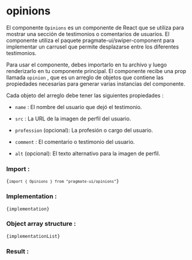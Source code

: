 
# opinions

El componente `Opinions` es un componente de React que se utiliza para mostrar una sección de testimonios o comentarios
de usuarios. El componente utiliza el paquete pragmate-ui/swiper-component para implementar un carrusel que permite
desplazarse entre los diferentes testimonios.

Para usar el componente, debes importarlo en tu archivo y luego renderizarlo en tu componente principal. El componente
recibe una prop llamada `opinion` , que es un arreglo de objetos que contiene las propiedades necesarias para generar
varias instancias del componente.

Cada objeto del arreglo debe tener las siguientes propiedades :

-   `name` : El nombre del usuario que dejó el testimonio.

-   `src` : La URL de la imagen de perfil del usuario.

-   `profession` (opcional): La profesión o cargo del usuario.

-   `comment` : El comentario o testimonio del usuario.

-   `alt` (opcional): El texto alternativo para la imagen de perfil.

### Import :

<Code>{`import { Opinions } from "pragmate-ui/opinions"`}</Code>

### Implementation :

<Code>{implementation}</Code>

### Object array structure :

<Code>{implementationList}</Code>

### Result :

<Opinions opinions={opinionsList} />
